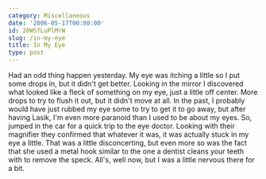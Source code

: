 ```yaml
---
category: Miscellaneous
date: '2006-05-17T00:00:00'
id: 20WSfLuPlMrW
slug: /in-my-eye
title: In My Eye
type: post
---
```


Had an odd thing happen yesterday. My eye was itching a little so I
put some drops in, but it didn't get better. Looking in the mirror
I discovered what looked like a fleck of something on my eye, just
a little off center. More drops to try to flush it out, but it
didn't move at all. In the past, I probably would have just rubbed
my eye some to try to get it to go away, but after having Lasik,
I'm even more paranoid than I used to be about my eyes. So, jumped
in the car for a quick trip to the eye doctor. Looking with their
magnifier they confirmed that whatever it was, it was actually
stuck in my eye a little. That was a little disconcerting, but even
more so was the fact that she used a metal hook similar to the one
a dentist cleans your teeth with to remove the speck. All's, well
now, but I was a little nervous there for a bit.